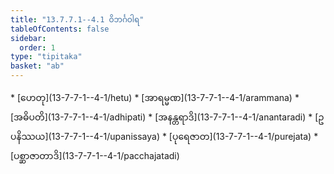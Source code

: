 ```yaml
---
title: "13.7.7.1--4.1 ဝိဘင်္ဂဝါရ"
tableOfContents: false
sidebar:
  order: 1
type: "tipitaka"
basket: "ab"
---
```



<DynamicBreadcrumb />



<TableOfContents>
* [ဟေတု](13-7-7-1--4-1/hetu)
* [အာရမ္မဏ](13-7-7-1--4-1/arammana)
* [အဓိပတိ](13-7-7-1--4-1/adhipati)
* [အနန္တရာဒိ](13-7-7-1--4-1/anantaradi)
* [ဥပနိဿယ](13-7-7-1--4-1/upanissaya)
* [ပုရေဇာတ](13-7-7-1--4-1/purejata)
* [ပစ္ဆာဇာတာဒိ](13-7-7-1--4-1/pacchajatadi)
</TableOfContents>